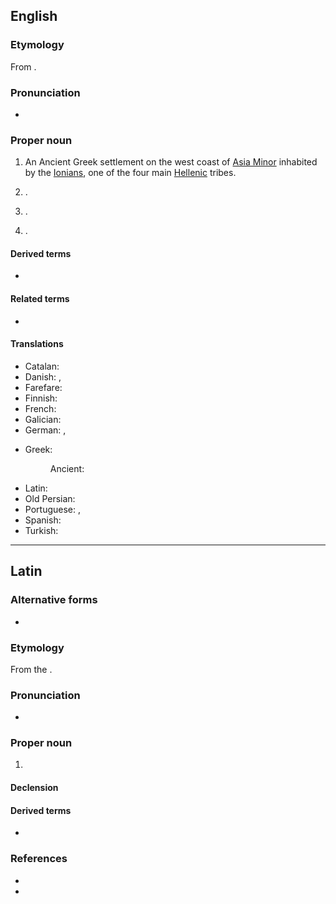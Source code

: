 {{also|Iónia|Iônia}}
==English==
{{wikipedia}}

===Etymology===
From {{uder|en|grc|Ἰωνία}}.

===Pronunciation===
* {{IPA|en|/aɪˈəʊni.ə/|/aɪˈəʊnjə/}}

===Proper noun===
{{en-proper noun}}

# {{lb|en|historical}} An Ancient Greek settlement on the west coast of [[Asia Minor]] inhabited by the [[Ionian]]s, one of the four main [[Hellenic]] tribes.
# {{place|en|city|s/Iowa}}.
# {{place|en|city/county seat|co/Ionia County|s/Michigan}}.
# {{place|en|village|s/Missouri}}.

====Derived terms====
* {{l|en|Ionia County}}

====Related terms====
* {{l|en|Ion}}

====Translations====
{{trans-top|(historical) Ancient Greek settlement in Asia Minor}}
* Catalan: {{t|ca|Jònia|f}}
* Danish: {{t|da|Jonien}}, {{t|da|Ionien}}
* Farefare: {{t|gur|Yonia}}
* Finnish: {{t|fi|Joonia}}
* French: {{t+|fr|Ionie|f}}
* Galician: {{t|gl|Xonia}}
* German: {{t|de|Jonien}}, {{t|de|Ionien}}
{{trans-mid}}
* Greek: {{t+|el|Ιωνία|f}}
*: Ancient: {{t|grc|Ἰωνία|f}}
* Latin: {{t|la|Iōnia|f}}
* Old Persian: {{t|peo|𐎹𐎢𐎴|ts=yauna|sc=Xpeo}}
* Portuguese: {{t|pt|Iónia|f}} {{qualifier|Portugal}}, {{t|pt|Iônia|f}} {{qualifier|Brazil}}
* Spanish: {{t|es|Jonia}}
* Turkish: {{t|tr|İyonya}}
{{trans-bottom}}

----

==Latin==

===Alternative forms===
* {{l|la|Jōnia}}

===Etymology===
From the {{der|la|grc|Ἰωνία}}.

===Pronunciation===
* {{la-IPA|Ĭōnia}}

===Proper noun===
{{la-proper noun|Iōnia<1.loc>}}

# {{place|la|region|r/Asia Minor|t1=Ionia}}

====Declension====
{{la-ndecl|Iōnia<1.loc>}}

====Derived terms====
* {{l|la|Iōnēnsis}} {{qualifier|New Latin}}

===References===
* {{R:L&S}}
* {{R:OLD|1|Ĭōnia|964/2}}

{{topics|la|Place names}}